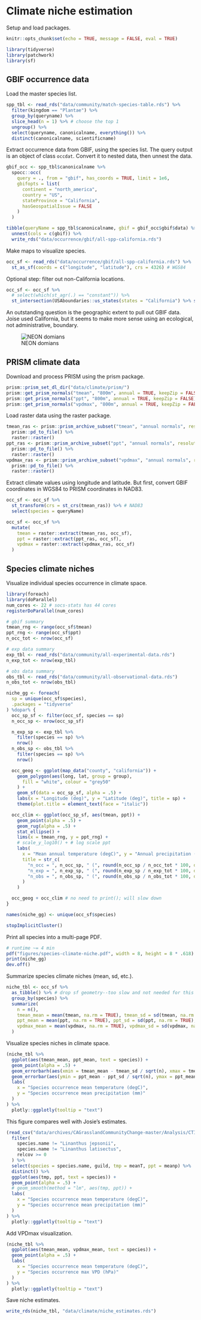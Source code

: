 # Climate niche estimation

Setup and load packages.

```r
knitr::opts_chunk$set(echo = TRUE, message = FALSE, eval = TRUE)
```

```r
library(tidyverse)
library(patchwork)
library(sf)
```

## GBIF occurrence data

Load the master species list.

```r
spp_tbl <- read_rds("data/community/match-species-table.rds") %>%
  filter(kingdom == "Plantae") %>%
  group_by(queryname) %>%
  slice_head(n = 1) %>% # choose the top 1
  ungroup() %>%
  select(queryname, canonicalname, everything()) %>%
  distinct(canonicalname, scientificname)
```

Extract occurrence data from GBIF, using the species list. The query output is an object of class `occdat`. Convert it to nested data, then unnest the data.

```r
gbif_occ <- spp_tbl$canonicalname %>%
  spocc::occ(
    query = ., from = "gbif", has_coords = TRUE, limit = 1e6,
    gbifopts = list(
      continent = "north_america",
      country = "US",
      stateProvince = "California",
      hasGeospatialIssue = FALSE
    )
  )

tibble(queryName = spp_tbl$canonicalname, gbif = gbif_occ$gbif$data) %>%
  unnest(cols = c(gbif)) %>%
  write_rds("data/occurrence/gbif/all-spp-california.rds")
```

Make maps to visualize species.

```r
occ_sf <- read_rds("data/occurrence/gbif/all-spp-california.rds") %>%
  st_as_sf(coords = c("longitude", "latitude"), crs = 4326) # WGS84
```

Optional step: filter out non-California locations.

```r
occ_sf <- occ_sf %>%
  # select(which(st_agr(.) == "constant")) %>%
  st_intersection(USAboundaries::us_states(states = "California") %>% st_geometry()) # WGS 84
```

An outstanding question is the geographic extent to pull out GBIF data. Joise used California, but it seems to make more sense using an ecological, not administrative, boundary.

![NEON domians](images/neon-domains.png)

## PRISM climate data

Download and process PRISM using the prism package.

```r
prism::prism_set_dl_dir("data/climate/prism/")
prism::get_prism_normals("tmean", "800m", annual = TRUE, keepZip = FALSE)
prism::get_prism_normals("ppt", "800m", annual = TRUE, keepZip = FALSE)
prism::get_prism_normals("vpdmax", "800m", annual = TRUE, keepZip = FALSE)
```

Load raster data using the raster package.

```r
tmean_ras <- prism::prism_archive_subset("tmean", "annual normals", resolution = "800m") %>%
  prism::pd_to_file() %>%
  raster::raster()
ppt_ras <- prism::prism_archive_subset("ppt", "annual normals", resolution = "800m") %>%
  prism::pd_to_file() %>%
  raster::raster()
vpdmax_ras <- prism::prism_archive_subset("vpdmax", "annual normals", resolution = "800m") %>%
  prism::pd_to_file() %>%
  raster::raster()
```

Extract climate values using longitude and latitude. But first, convert GBIF coordinates in WGS84 to PRISM coordinates in NAD83.

```r
occ_sf <- occ_sf %>%
  st_transform(crs = st_crs(tmean_ras)) %>% # NAD83
  select(species = queryName)
```

```r
occ_sf <- occ_sf %>%
  mutate(
    tmean = raster::extract(tmean_ras, occ_sf),
    ppt = raster::extract(ppt_ras, occ_sf),
    vpdmax = raster::extract(vpdmax_ras, occ_sf)
  )
```

## Species climate niches

Visualize individual species occurrence in climate space.

```r
library(foreach)
library(doParallel)
num_cores <- 22 # socs-stats has 44 cores
registerDoParallel(num_cores)

# gbif summary
tmean_rng <- range(occ_sf$tmean)
ppt_rng <- range(occ_sf$ppt)
n_occ_tot <- nrow(occ_sf)

# exp data summary
exp_tbl <- read_rds("data/community/all-experimental-data.rds")
n_exp_tot <- nrow(exp_tbl)

# obs data summary
obs_tbl <- read_rds("data/community/all-observational-data.rds")
n_obs_tot <- nrow(obs_tbl)

niche_gg <- foreach(
  sp = unique(occ_sf$species),
  .packages = "tidyverse"
) %dopar% {
  occ_sp_sf <- filter(occ_sf, species == sp)
  n_occ_sp <- nrow(occ_sp_sf)

  n_exp_sp <- exp_tbl %>%
    filter(species == sp) %>%
    nrow()
  n_obs_sp <- obs_tbl %>%
    filter(species == sp) %>%
    nrow()

  occ_geog <- ggplot(map_data("county", "california")) +
    geom_polygon(aes(long, lat, group = group),
      fill = "white", colour = "grey50"
    ) +
    geom_sf(data = occ_sp_sf, alpha = .5) +
    labs(x = "Longitude (deg)", y = "Latitude (deg)", title = sp) +
    theme(plot.title = element_text(face = "italic"))

  occ_clim <- ggplot(occ_sp_sf, aes(tmean, ppt)) +
    geom_point(alpha = .5) +
    geom_rug(alpha = .5) +
    stat_ellipse() +
    lims(x = tmean_rng, y = ppt_rng) +
    # scale_y_log10() + # log scale ppt
    labs(
      x = "Mean annual temperature (degC)", y = "Annual precipitation (mm)",
      title = str_c(
        "n_occ = ", n_occ_sp, " (", round(n_occ_sp / n_occ_tot * 100, digits = 3), "%)\n",
        "n_exp = ", n_exp_sp, " (", round(n_exp_sp / n_exp_tot * 100, digits = 3), "%)\n",
        "n_obs = ", n_obs_sp, " (", round(n_obs_sp / n_obs_tot * 100, digits = 3), "%)"
      )
    )

  occ_geog + occ_clim # no need to print(); will slow down
}

names(niche_gg) <- unique(occ_sf$species)

stopImplicitCluster()
```

Print all species into a multi-page PDF.

```r
# runtime ~= 4 min
pdf("figures/species-climate-niche.pdf", width = 8, height = 8 * .618)
print(niche_gg)
dev.off()
```

Summarize species climate niches (mean, sd, etc.).

```r
niche_tbl <- occ_sf %>%
  as_tibble() %>% # drop sf geometry--too slow and not needed for this summary
  group_by(species) %>%
  summarize(
    n = n(),
    tmean_mean = mean(tmean, na.rm = TRUE), tmean_sd = sd(tmean, na.rm = TRUE),
    ppt_mean = mean(ppt, na.rm = TRUE), ppt_sd = sd(ppt, na.rm = TRUE),
    vpdmax_mean = mean(vpdmax, na.rm = TRUE), vpdmax_sd = sd(vpdmax, na.rm = TRUE),
  )
```

Visualize species niches in climate space.

```r
(niche_tbl %>%
  ggplot(aes(tmean_mean, ppt_mean, text = species)) +
  geom_point(alpha = .5) +
  geom_errorbarh(aes(xmin = tmean_mean - tmean_sd / sqrt(n), xmax = tmean_mean + tmean_sd / sqrt(n)), alpha = .3) +
  geom_errorbar(aes(ymin = ppt_mean - ppt_sd / sqrt(n), ymax = ppt_mean + ppt_sd / sqrt(n)), alpha = .3) +
  labs(
    x = "Species occurrence mean temperature (degC)",
    y = "Species occurrence mean precipitation (mm)"
  )
) %>%
  plotly::ggplotly(tooltip = "text")
```

This figure compares well with Josie's estimates. 

```r
(read_csv("data/archives/CAGrasslandCommunityChange-master/Analysis/CTI Data/AllSite_CTI_08_2020.csv") %>%
  filter(
    species.name != "Linanthus jepsonii",
    species.name != "Linanthus latisectus",
    relcov >= 0
  ) %>%
  select(species = species.name, guild, tmp = meanT, ppt = meanp) %>%
  distinct() %>%
  ggplot(aes(tmp, ppt, text = species)) +
  geom_point(alpha = .5) +
  # geom_smooth(method = "lm", aes(tmp, ppt)) +
  labs(
    x = "Species occurrence mean temperature (degC)",
    y = "Species occurrence mean precipitation (mm)"
  )
) %>%
  plotly::ggplotly(tooltip = "text")
```

Add VPDmax visualization.

```r
(niche_tbl %>%
  ggplot(aes(tmean_mean, vpdmax_mean, text = species)) +
  geom_point(alpha = .5) +
  labs(
    x = "Species occurrence mean temperature (degC)",
    y = "Species occurrence max VPD (hPa)"
  )
) %>%
  plotly::ggplotly(tooltip = "text")
```

Save niche estimates.

```r
write_rds(niche_tbl, "data/climate/niche_estimates.rds")
```

